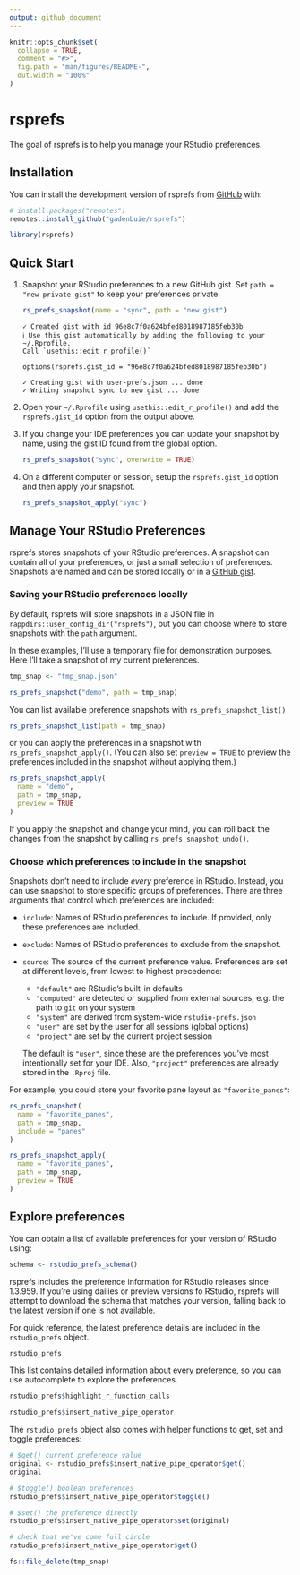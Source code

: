 ```yaml
---
output: github_document
---
```


<!-- README.md is generated from README.Rmd. Please edit that file -->

```r
knitr::opts_chunk$set(
  collapse = TRUE,
  comment = "#>",
  fig.path = "man/figures/README-",
  out.width = "100%"
)
```

# rsprefs

<!-- badges: start -->
<!-- badges: end -->

The goal of rsprefs is to help you manage your RStudio preferences.

## Installation

You can install the development version of rsprefs from [GitHub](https://github.com/) with:

``` r
# install.packages("remotes")
remotes::install_github("gadenbuie/rsprefs")
```

```r
library(rsprefs)
```

## Quick Start

1. Snapshot your RStudio preferences to a new GitHub gist.
   Set `path = "new private gist"` to keep your preferences private.
   
   ```r
   rs_prefs_snapshot(name = "sync", path = "new gist")
   ```
   ```
   ✓ Created gist with id 96e8c7f0a624bfed8018987185feb30b
   ℹ Use this gist automatically by adding the following to your ~/.Rprofile.
   Call `usethis::edit_r_profile()`     
  
   options(rsprefs.gist_id = "96e8c7f0a624bfed8018987185feb30b")
  
   ✓ Creating gist with user-prefs.json ... done
   ✓ Writing snapshot sync to new gist ... done
   ```
  
2. Open your `~/.Rprofile` using `usethis::edit_r_profile()` and add the `rsprefs.gist_id` option from the output above.

3. If you change your IDE preferences you can update your snapshot by name,
   using the gist ID found from the global option.

   ```r
   rs_prefs_snapshot("sync", overwrite = TRUE)
   ```
   
4. On a different computer or session, setup the `rsprefs.gist_id` option and then apply your snapshot.

   ```r
   rs_prefs_snapshot_apply("sync")
   ```

## Manage Your RStudio Preferences

rsprefs stores snapshots of your RStudio preferences.
A snapshot can contain all of your preferences, or just a small selection of preferences.
Snapshots are named and can be stored locally or in a [GitHub gist](https://gist.github.com).

### Saving your RStudio preferences locally

By default, rsprefs will store snapshots in a JSON file in `rappdirs::user_config_dir("rsprefs")`,
but you can choose where to store snapshots with the `path` argument.

In these examples, I'll use a temporary file for demonstration purposes.
Here I'll take a snapshot of my current preferences.

```r
tmp_snap <- "tmp_snap.json"

rs_prefs_snapshot("demo", path = tmp_snap)
```

You can list available preference snapshots with `rs_prefs_snapshot_list()`

```r
rs_prefs_snapshot_list(path = tmp_snap)
```

or you can apply the preferences in a snapshot with `rs_prefs_snapshot_apply()`.
(You can also set `preview = TRUE` to preview the preferences included in the snapshot without applying them.)

```r
rs_prefs_snapshot_apply(
  name = "demo", 
  path = tmp_snap, 
  preview = TRUE
)
```

If you apply the snapshot and change your mind, you can roll back the changes from the snapshot by calling `rs_prefs_snapshot_undo()`.

### Choose which preferences to include in the snapshot

Snapshots don't need to include _every_ preference in RStudio.
Instead, you can use snapshot to store specific groups of preferences.
There are three arguments that control which preferences are included:

- `include`: Names of RStudio preferences to include.
  If provided, only these preferences are included.
- `exclude`: Names of RStudio preferences to exclude from the snapshot.
- `source`: The source of the current preference value.
  Preferences are set at different levels, from lowest to highest precedence:

  - `"default"` are RStudio's built-in defaults
  - `"computed"` are detected or supplied from external sources, e.g. the
    path to `git` on your system
  - `"system"` are derived from system-wide `rstudio-prefs.json`
  - `"user"` are set by the user for all sessions (global options)
  - `"project"` are set by the current project session
  
  The default is `"user"`, since these are the preferences you've most
  intentionally set for your IDE. Also, `"project"` preferences are already
  stored in the `.Rproj` file.
  
For example, you could store your favorite pane layout as `"favorite_panes"`:

```r
rs_prefs_snapshot(
  name = "favorite_panes", 
  path = tmp_snap,
  include = "panes"
)

rs_prefs_snapshot_apply(
  name = "favorite_panes",
  path = tmp_snap,
  preview = TRUE
)
```
  
## Explore preferences

You can obtain a list of available preferences for your version of RStudio using:

```r
schema <- rstudio_prefs_schema()
```

rsprefs includes the preference information for RStudio releases since 1.3.959.
If you're using dailies or preview versions fo RStudio, rsprefs will attempt to download the schema that matches your version, falling back to the latest version if one is not available.

For quick reference, the latest preference details are included in the `rstudio_prefs` object.

```r
rstudio_prefs
```

This list contains detailed information about every preference, so you can use autocomplete to explore the preferences.

```r
rstudio_prefs$highlight_r_function_calls
```

```r
rstudio_prefs$insert_native_pipe_operator
```

The `rstudio_prefs` object also comes with helper functions to get, set and toggle preferences:

```r
# $get() current preference value
original <- rstudio_prefs$insert_native_pipe_operator$get()
original

# $toggle() boolean preferences
rstudio_prefs$insert_native_pipe_operator$toggle()

# $set() the preference directly
rstudio_prefs$insert_native_pipe_operator$set(original)

# check that we've come full circle
rstudio_prefs$insert_native_pipe_operator$get()
```

```r
fs::file_delete(tmp_snap)
```
